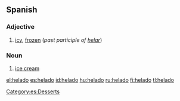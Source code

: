 ==Spanish==
===Adjective===
{{es-adj|f=helada}}

# [[icy]], [[frozen]] (''past participle of [[helar]]'')

===Noun===
{{es-noun-m}}

# [[ice cream]]

[[Category:es:Desserts]]

[[el:helado]]
[[es:helado]]
[[id:helado]]
[[hu:helado]]
[[ru:helado]]
[[fi:helado]]
[[tl:helado]]